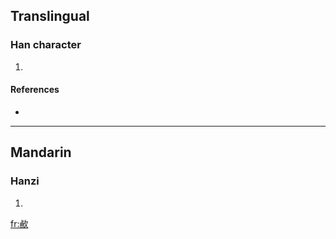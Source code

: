 ==Translingual==

===Han character===
{{Han char|rn=76|rad=欠|as=07|sn=11|four=2728<sub>2</sub>|canj=X卜月弓人 (XYBNO), 卜月弓人 (YBNO)}}

# {{defn|Han|sort=欠07}}

====References====
* {{Han ref|kx=0567.380|dkj=16082|dj=0956.120|hdz=32140.010|uh=6B33|ud=27443|bh=D5D7|bd=54743}}

----

==Mandarin==

===Hanzi===
{{cmn-hanzi|pin=[[kuài]] ([[kuai4]])|wg=k'uai<sup>4</sup>}}

# {{defn|Mandarin}}

[[fr:欳]]